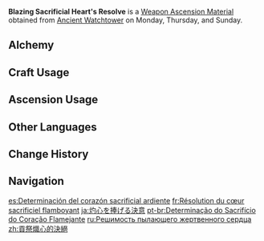 {{Item Infobox
|id          = 114063
|image       = Item Blazing Sacrificial Heart's Resolve.png
|type        = Weapon Ascension Materials
|group       = 
|invCategory = Character Development Items
|quality     = 4
|description = It is said that the [[Sage of the Stolen Flame]], after imparting the secret knowledge of the [[Phlogiston|mastery of flames in all their many forms]] to the tribespeople, hoped that they would climb the ladder of civilization and abandon the wrongful practices of their forebears.<br>Yet dogma deeply entrenched is difficult indeed to shake, and the now empowered youngsters instead ignited conflicts within their own tribes merely for the sake of more offerings. This may explain the sage's eventual disillusionment and withdrawal from history.<br>Notably, it was precisely during the reign of the [[Sacred Lord]] of the ineffable city that the practice of offering live sacrifices was banned outright. Though the Sacred Lord's true motivation for abolishing many of their customs was the consolidation of authority, this particular act might also be seen as the start of a new kind of civilization.
|day1        = Monday
|day2        = Thursday
|day3        = Sunday
|source1     = Ancient Watchtower
|source2     = 
}}
'''Blazing Sacrificial Heart's Resolve''' is a [[Weapon Ascension Material]] obtained from [[Ancient Watchtower]] on Monday, Thursday, and Sunday.

==Alchemy==
{{Recipe
|type = Crafting
|Blazing Sacrificial Heart's Hesitance = 3
|Mora = 350
|sort = Blazing Sacrificial Heart's Hesitance;Mora
}}

==Craft Usage==
{{Craft Usage}}

==Ascension Usage==
{{Ascension Usage}}

==Other Languages==
{{Other Languages
|en      = Blazing Sacrificial Heart's Resolve
|zhs     = 贡祭炽心的决绝
|zhs_rm  = 
|zht     = 貢祭熾心的決絕
|zht_rm  = 
|zh_tl   = 
|ja      = 灼心を捧げる決意
|ja_rm   = Shakushin wo Sasageru Ketsui{{Assumed}}
|ja_tl   = 
|ko      = 뜨거운 심장 공양의 결단
|ko_tl   = 
|es      = Determinación del corazón sacrificial ardiente
|es_tl   = The Burning Sacrificial Heart's Determination
|fr      = Résolution du cœur sacrificiel flamboyant
|fr_tl   = Blazing Sacrificial Heart's Resolution
|ru      = Решимость пылающего жертвенного сердца
|ru_tl   = 
|th      = Blazing Sacrificial Heart’s Resolve
|vi      = Sự Quyết Đoán Của Trái Tim Hiến Tế
|vi_tl   = 
|de      = Entschlossenheit der inbrünstigen Opfergabe
|de_tl   = Fervent Sacrifical Offering's Resolve
|id      = Blazing Sacrificial Heart’s Resolve
|pt      = Determinação do Sacrifício do Coração Flamejante
|pt_tl   = 
|tr      = Alevli Fedakar Kalbin Kararlılığı
|tr_tl   = 
|it      = Determinazione del cuore sacrificale ardente
|it_tl   = 
}}

==Change History==
{{Change History|5.0}}

==Navigation==
{{Development Item Navbox|Weapon Materials}}

[[es:Determinación del corazón sacrificial ardiente]]
[[fr:Résolution du cœur sacrificiel flamboyant]]
[[ja:灼心を捧げる決意]]
[[pt-br:Determinação do Sacrifício do Coração Flamejante]]
[[ru:Решимость пылающего жертвенного сердца]]
[[zh:貢祭熾心的決絕]]